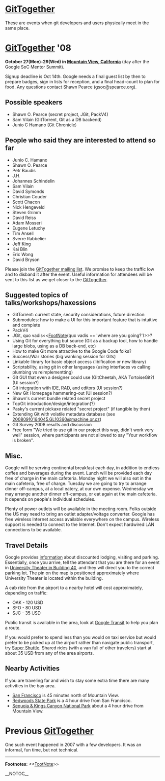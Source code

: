 = [[GitTogether]] =

These are events when git developers and users physically meet in the same place.

= [[GitTogether]] '08 =

<b>October 27(Mon)-29(Wed) in [http://maps.google.com/maps?f=q&hl=en&q=Amphitheatre+Pkwy,+Mountain+View,+California+94043,+United+States&sll=37.40293,-121.952735&sspn=0.008565,0.012081&ie=UTF8&cd=2&geocode=FcEHOwIdfiW5-A&ll=37.421572,-122.083619&spn=0.017127,0.024161&t=h&z=16&iwloc=addr Mountain View, California]</b> (day after the Google SoC Mentor Summit).

Signup deadline is Oct 14th.  Google needs a final guest list by then to prepare badges, sign in lists for reception, and a final head-count to plan for food.  Any questions contact Shawn Pearce (gsoc@spearce.org).

== Possible speakers ==

* Shawn O. Pearce (secret project, JGit, PackV4)
* Sam Vilain (GitTorrent, Git as a DB backend)
* Junio C Hamano (Git Chronicle)

== People who said they are interested to attend so far ==

* Junio C. Hamano
* Shawn O. Pearce
* Petr Baudis
* J.H.
* Johannes Schindelin
* Sam Vilain
* David Symonds
* Christian Couder
* Scott Chacon
* Nick Hengeveld
* Steven Grimm
* David Reiss
* Adam Mosseri
* Eugene Letuchy
* Tim Ansell
* Sverre Rabbelier
* Jeff King
* Kai Blin
* Eric Wong
* David Bryson

Please join the [http://lists.utsl.gen.nz/mailman/listinfo.cgi/gittogether GitTogether mailing list].  We promise to keep the traffic low and to disband it after the event.  Useful information for attendees will be sent to this list as we get closer to the [[GitTogether]].

== Suggested topics of talks/workshops/haxessions ==

* GitTorrent: current state, security considerations, future direction
* Submodules: how to make a UI for this important feature that is intuitive and complete
* PackV4
* JGit, quo vadis<<[[FootNote]](quo vadis == 'where are you going?')>>?
* Using Git for everything but source (Git as a backup tool, how to handle large blobs, using as a DB back-end, etc)
* How to make Git more attractive to the Google Code folks?
* Success/War stories (big wanking session for Gits)
* Linkable library for basic object access (libification or new library)
* Scriptability, using git in other languages (using interfaces vs calling plumbing vs reimplementting) 
* Git GUI that even a designer could use (GitCheetah, AKA TortoiseGit?) (UI session?)
* Git integration with IDE, RAD, and editors (UI session?)
* New Git Homepage hammering-out (UI session?)
* Shawn's current bundle related secret project
* TopGit introduction/design/integration(?)
* Pasky's current pickaxe related "secret project" (if tangible by then)
* Extending Git with volatile metadata database (see [http://mid.gmane.org/20080910164045.GL10360@machine.or.cz 20080910164045.GL10360@machine.or.cz])
* Git Survey 2008 results and discussion
* Free form "We tried to use git in our project this way, didn't work very well" session, where participants are not allowed to say "Your workflow is broken".

== Misc. ==

Google will be serving continental breakfast each day, in addition to endless coffee and beverages during the event.  Lunch will be provided each day free of charge in the main cafeteria.  Monday night we will also eat in the main cafeteria, free of charge.  Tuesday we are going to try to arrange dinner off-campus, at a local eatery, at our own expense.  Wednesday we may arrange another dinner off-campus, or eat again at the main cafeteria.  It depends on people's individual schedules.

Plenty of power outlets will be available in the meeting room.  Folks outside the US may need to bring an outlet adapter/voltage converter.  Google has free wireless Internet access available everywhere on the campus.  Wireless support is needed to connect to the Internet.  Don't expect hardwired LAN connections to be available.

== Travel Details ==

Google provides [http://code.google.com/events/visitors/ information] about discounted lodging, visiting and parking. Essentially, once you arrive, tell the attendant that you are there for an event in [http://maps.google.com/maps?f=q&hl=en&geocode=&q=37.422235,-122.083248&ie=UTF8&t=h&ll=37.422328,-122.083248&spn=0.004473,0.007467&z=17 University Theater in Building 40], and they will direct you to the correct parking lot.  The pin on the map is positioned approximately where University Theater is located within the building.

A cab ride from the airport to a nearby hotel will cost approximately, depending on traffic:

* OAK - 120 USD
* SFO - 80 USD
* SJC - 35 USD

Public transit is available in the area, look at [http://www.google.com/transit Google Transit] to help you plan a route.

If you would prefer to spend less than you would on taxi service but would prefer to be picked up at the airport rather than navigate public transport, try [http://www.supershuttle.com/ Super Shuttle]. Shared rides (with a van full of other travelers) start at about 35 USD from any of the area airports.

== Nearby Activities ==

If you are traveling far and wish to stay some extra time there are many activities in the bay area.

* [http://www.onlyinsanfrancisco.com/ San Francisco] is 45 minutes north of Mountain View.
* [http://www.humboldtredwoods.org/ Redwoods State Park] is a 4 hour drive from San Francisco.
* [http://www.nps.gov/seki/ Sequoia & Kings Canyon National Park] about a 4 hour drive from Mountain View.

= Previous [[GitTogether]] =

One such event happened in 2007 with a few developers.  It was an informal, fun time, but not technical.

----
<b>Footnotes:</b>
<<[[FootNote]]>>

__NOTOC__